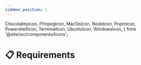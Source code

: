 ```yaml
---
sidebar_position: 1
---
```



  ChocolateyIcon,
  FfmpegIcon,
  MacOsIcon,
  NodeIcon,
  PnpmIcon,
  PowershellIcon,
  TerminalIcon,
  UbuntuIcon,
  WindowsIcon,
} from '@site/src/components/Icons';

# 📋 Requirements

<Title
  pre={['👩‍💻 Developers']}
  title={'📋 Requirements'}
  version={VERSION}
/>

The following dependencies are needed to run the application in developer mode:

<Dependencies
  version={VERSION}
  noPython
  noCCompiler
  noCurl
  noFfmpeg
/>

Choose the procedure depending on your operating system:

<ul>
  <li>
    <WindowsIcon />
    {'  '}
    <a href="#-windows">Windows</a>
  </li>
  <li>
    <UbuntuIcon />
    {'  '}
    <a href="#-ubuntu">Ubuntu</a>
  </li>
  <li>
    <MacOsIcon />
    {'  '}
    <a href="#-macos">macOS</a>
  </li>
</ul>

<Fragment>
  ## <WindowsIcon /> Windows
</Fragment>

### 🔧 Installation

<Fragment>
  Use the <ChocolateyIcon /> Chocolatey command below in an elevated (admin){' '}
  <PowershellIcon /> Powershell terminal:
</Fragment>

```powershell
choco install nodejs-lts pnpm -y
```

### 🗑️ Uninstallation

<Fragment>
  Run the following command in an elevated (admin) <PowershellIcon /> Powershell
  terminal:
</Fragment>

```powershell
choco uninstall nodejs-lts pnpm ffmpeg -y
```

<Fragment>
  ## <UbuntuIcon /> Ubuntu
</Fragment>

### 🔧 Installation

<Fragment>
  Open a <TerminalIcon /> terminal window and run the commands below.
</Fragment>

<Fragment>
  Install <FfmpegIcon /> ffmpeg:
</Fragment>

```bash
sudo apt install -y ffmpeg
```

<Fragment>
  Install <NodeIcon /> Node.js with the following command:
</Fragment>

```bash
sudo apt update && \
sudo apt install -y ca-certificates curl gnupg && \
sudo mkdir -p /etc/apt/keyrings && \
curl -fsSL https://deb.nodesource.com/gpgkey/nodesource-repo.gpg.key | sudo gpg --dearmor -o /etc/apt/keyrings/nodesource.gpg && \
echo "deb [signed-by=/etc/apt/keyrings/nodesource.gpg] https://deb.nodesource.com/node_20.x nodistro main" | sudo tee /etc/apt/sources.list.d/nodesource.list && \
sudo apt update && \
sudo apt install -y nodejs
```

<Fragment>
  Install <PnpmIcon /> pnpm with the following command:
</Fragment>

```bash
sudo npm -g i pnpm
```

### 🗑️ Uninstallation

<Fragment>
  Open a <TerminalIcon /> terminal window and execute the following command:
</Fragment>

```bash
sudo npm -g uninstall pnpm && \
sudo apt remove -y ffmpeg nodejs && \
sudo rm /etc/apt/sources.list.d/nodesource.list && \
sudo rm /etc/apt/keyrings/nodesource.gpg && \
sudo apt update && \
sudo apt autoremove -y
```

<Fragment>
  ## <MacOsIcon /> macOS
</Fragment>

### 🔧 Installation

<Fragment>
  Execute the following command in a <TerminalIcon /> terminal window to install
  and update your path:
</Fragment>

```bash
brew install node@20 pnpm ffmpeg && \
echo 'export PATH="/usr/local/opt/node@20/bin:$PATH" >> ~/.profile'
```

### 🗑️ Uninstallation

Open a <TerminalIcon /> terminal window
and execute the following command:

```bash
brew uninstall node@20 pnpm ffmpeg
```
